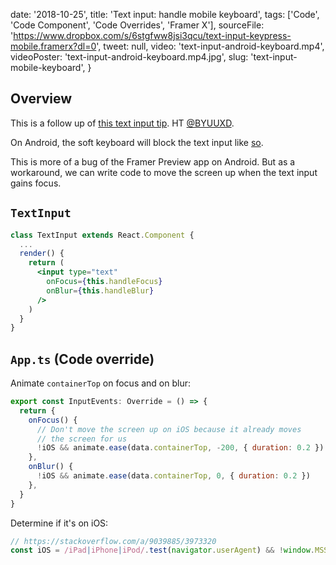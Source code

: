 
  date: '2018-10-25',
  title: 'Text input: handle mobile keyboard',
  tags: ['Code', 'Code Component', 'Code Overrides', 'Framer X'],
  sourceFile:
    'https://www.dropbox.com/s/6stgfww8jsi3qcu/text-input-keypress-mobile.framerx?dl=0',
  tweet: null,
  video: 'text-input-android-keyboard.mp4',
  videoPoster: 'text-input-android-keyboard.mp4.jpg',
  slug: 'text-input-mobile-keyboard',
}


## Overview

This is a follow up of [this text input tip](/tips/text-input-keypress). HT [@BYUUXD](https://twitter.com/BYUUXD).

On Android, the soft keyboard will block the text input like [so](https://twitter.com/BYUUXD/status/1055167612294856704).

This is more of a bug of the Framer Preview app on Android. But as a workaround, we can write code to move the screen up when the text input gains focus.

## `TextInput`

```jsx
class TextInput extends React.Component {
  ...
  render() {
    return (
      <input type="text"
        onFocus={this.handleFocus}
        onBlur={this.handleBlur}
      />
    )
  }
}
```

## `App.ts` (Code override)

Animate `containerTop` on focus and on blur:

```js
export const InputEvents: Override = () => {
  return {
    onFocus() {
      // Don't move the screen up on iOS because it already moves
      // the screen for us
      !iOS && animate.ease(data.containerTop, -200, { duration: 0.2 })
    },
    onBlur() {
      !iOS && animate.ease(data.containerTop, 0, { duration: 0.2 })
    },
  }
}
```

Determine if it's on iOS:

```js
// https://stackoverflow.com/a/9039885/3973320
const iOS = /iPad|iPhone|iPod/.test(navigator.userAgent) && !window.MSStream
```
